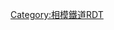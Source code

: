 {{Routemap|inline=<includeonly>yes</includeonly>|collapse=yes|title=泉野線|title-bg=white|title-color=#0066ff|map=
KHSTa~~ ~~[[橫濱站|橫濱]]
LSTR~~ ~~[[相鐵本線|本線]]
BHF~~0.0~~SO10 '''[[二俁川站|二俁川]]'''
STRq\ABZgr\~~ ~~本線
TUNNEL1~~ ~~幸丘隧道
hSTRq\KRZh\hSTRq~~ ~~[[東海旅客鐵道|JR東海]]：[[東海道新幹線]]
BHF~~1.6~~SO31 '''[[南萬騎原站|南萬騎原]]'''
TUNNEL1~~ ~~萬騎原隧道
BHF~~3.1~~SO32 '''[[綠園都市站|綠園都市]]'''
TUNNEL1~~ ~~岡津隧道
TUNNEL1~~ ~~新橋隧道
hKRZWae~~ ~~{{link-ja|阿久和川|阿久和川}}
TUNNEL1~~ ~~給田隧道
BHF~~4.9~~SO33 '''[[彌生台站|彌生台]]'''
TUNNEL1~~ ~~和泉隧道
BHF~~6.0~~SO34 '''[[泉野站|泉野]]'''
hKRZWae~~ ~~{{link-ja|和泉川|和泉川}}
BHF~~8.2~~SO35 '''[[泉中央站 (神奈川縣)|泉中央]]'''
\STR\STR+l~~ ~~[[橫濱市營地下鐵藍線|藍線]]
\BHF\tSTRa~~9.3~~SO36 '''[[夢丘站|夢丘]]'''
\STR\tHST~~ ~~[[下飯田站|下飯田]]
\STR\tSTRe
\hKRZWae\hKRZWae~~ ~~{{link-ja|境川 (東京都·神奈川縣)|境川 (東京都・神奈川県)|境川}}
\tSTRa\tSTRa
\tSTR\tKBHFe!~HUBa
STRq\tKRZ\BHFq!~HUB~~ ~~[[小田急電鐵|小田急]]：[[江之島線 (小田急電鐵)|江之島線]]
\tKBHFxe!~HUBaq\HUBrf~~11.3~~SO37 '''[[湘南台站|湘南台]]'''
exLSTR~~ ~~延伸至[[平塚市]]計劃
|bottom={{navbar|相模鐵道RDT/泉野線}}
}}<noinclude>{{rdt intro|[[泉野線|相模鐵道泉野線]]}}

[[Category:相模鐵道RDT]]
[[Category:泉野線| ]]

</noinclude>